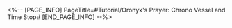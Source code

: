 <%-- [PAGE_INFO]
PageTitle=#Tutorial/Oronyx's Prayer: Chrono Vessel and Time Stop#
[END_PAGE_INFO] --%>
{{Tutorial
|sort      = 635001
|title     = Oronyx's Prayer: Chrono Vessel and Time Stop
|subtitle  = 
|type      = Adventure
|about     = 
|image1    = Tutorial Oronyx's Prayer Chrono Vessel and Time Stop 1.png{{subst:void|<!--$UPLOAD:<<SpriteOutput/TutorialPic/TutorialPage_635001.png>-<Tutorial Oronyx's Prayer Chrono Vessel and Time Stop 1.png>-<Tutorial Files>>-->}}
|text1     = The {{Color|h|nobold=1|Chrono Vessel}} is a temporal ritual tool crafted by Oronyx's priests, with various sizes and styles. {{Color|h|nobold=1|Breaking}} the Chrono Vessel will {{Color|h|nobold=1|pause time in the area around it.}}
|image2    = Tutorial Oronyx's Prayer Chrono Vessel and Time Stop 2.png{{subst:void|<!--$UPLOAD:<<SpriteOutput/TutorialPic/TutorialPage_635002.png>-<Tutorial Oronyx's Prayer Chrono Vessel and Time Stop 2.png>-<Tutorial Files>>-->}}
|text2     = When facing a broken Chrono Vessel, {{Color|h|nobold=1|rewinding it will fix the vessel}} and allow time to flow again in the surrounding area.
|image3    = Tutorial Oronyx's Prayer Chrono Vessel and Time Stop 3.png{{subst:void|<!--$UPLOAD:<<SpriteOutput/TutorialPic/TutorialPage_635003.png>-<Tutorial Oronyx's Prayer Chrono Vessel and Time Stop 3.png>-<Tutorial Files>>-->}}
|text3     = While {{Color|h|nobold=1|rewinding}} an object, that object {{Color|h|nobold=1|will not be affected by the time-stopped zone.}}
|image4    = Tutorial Oronyx's Prayer Chrono Vessel and Time Stop 4.png{{subst:void|<!--$UPLOAD:<<SpriteOutput/TutorialPic/TutorialPage_635004.png>-<Tutorial Oronyx's Prayer Chrono Vessel and Time Stop 4.png>-<Tutorial Files>>-->}}
|text4     = If you wish to {{Color|h|nobold=1|freeze a moving object at a specific time,}} you can pre-emptively {{Color|h|nobold=1|deploy a Time Stop Zone}}, then {{Color|h|nobold=1|initiate Rewind,}} and {{Color|h|nobold=1|manually interrupt the Rewind}} at the desired moment.
|image5    = Tutorial Oronyx's Prayer Chrono Vessel and Time Stop 5.png{{subst:void|<!--$UPLOAD:<<SpriteOutput/TutorialPic/TutorialPage_633301.png>-<Tutorial Oronyx's Prayer Chrono Vessel and Time Stop 5.png>-<Tutorial Files>>-->}}
|text5     = Hint: Some characters' Techniques can also trigger Time Stop, such as {{Color|h|nobold=1|Trailblazer (Path of Remembrance)}} and others.
}}
